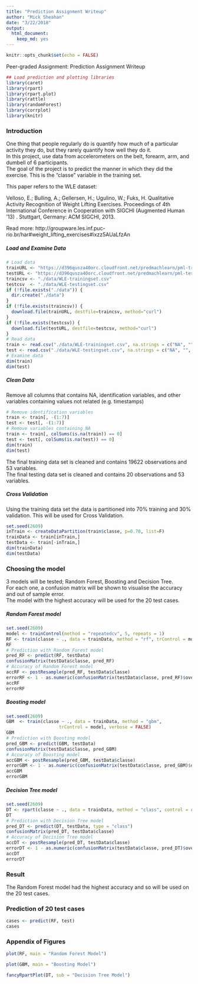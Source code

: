```yaml
---
title: "Prediction Assignment Writeup"
author: "Mick Sheahan"
date: "3/22/2018"
output: 
  html_document: 
    keep_md: yes
---
```


```r
knitr::opts_chunk$set(echo = FALSE)
```

Peer-graded Assignment: Prediction Assignment Writeup

```r
## Load prediction and plotting libraries
library(caret)
library(rpart)
library(rpart.plot)
library(rattle)
library(randomForest)
library(corrplot)
library(knitr)
```

### Introduction
One thing that people regularly do is quantify how much of a particular activity they do, but they rarely quantify how well they do it.  
In this project, use data from accelerometers on the belt, forearm, arm, and dumbell of 6 participants.  
The goal of the project is to predict the manner in which they did the exercise. This is the "classe" variable in the training set.

This paper refers to the WLE dataset:  

Velloso, E.; Bulling, A.; Gellersen, H.; Ugulino, W.; Fuks, H. Qualitative Activity Recognition of Weight Lifting Exercises. Proceedings of 4th International Conference in Cooperation with SIGCHI (Augmented Human '13) . Stuttgart, Germany: ACM SIGCHI, 2013.   

Read more: http://groupware.les.inf.puc-rio.br/har#weight_lifting_exercises#ixzz5AUaLfzAn

##### Load and Examine Data
```r
# Load data
trainURL <- "https://d396qusza40orc.cloudfront.net/predmachlearn/pml-training.csv"
testURL <- "https://d396qusza40orc.cloudfront.net/predmachlearn/pml-testing.csv"
traincsv <- "./data/WLE-trainingset.csv"
testcsv  <- "./data/WLE-testingset.csv"
if (!file.exists("./data")) {
  dir.create("./data")
}
if (!file.exists(traincsv)) {
  download.file(trainURL, destfile=traincsv, method="curl")
}
if (!file.exists(testcsv)) {
  download.file(testURL, destfile=testcsv, method="curl")
}
# Read data
train <- read.csv("./data/WLE-trainingset.csv", na.strings = c("NA", "", "#DIV0!"))
test <- read.csv("./data/WLE-testingset.csv", na.strings = c("NA", "", "#DIV0!"))
# Examine data
dim(train)
dim(test)
```

##### Clean Data     
Remove all columns that contains NA, identification variables, and other variables containing values not related (e.g. timestamps)   

```r
# Remove identification variables
train <- train[, -(1:7)]
test <- test[, -(1:7)]
# Remove variables containing NA
train <- train[, colSums(is.na(train)) == 0] 
test <- test[, colSums(is.na(test)) == 0] 
dim(train)
dim(test)
```

The final training data set is cleaned and contains 19622 observations and 53 variables.   
The final testing data set is cleaned and contains 20 observations and 53 variables.     

##### Cross Validation   

Using the training data set the data is partitioned into 70% training and 30% validation. This will be used for Cross Validation.  

```r
set.seed(2609)
inTrain <- createDataPartition(train$classe, p=0.70, list=F)
trainData <- train[inTrain,]
testData <- train[-inTrain,]
dim(trainData)
dim(testData)
```

### Choosing the model    
3 models will be tested; Random Forest, Boosting and Decision Tree.   
For each one, a confusion matrix will be shown to visualise the accuracy and out of sample error.   
The model with the highest accuracy will be used for the 20 test cases.   

##### Random Forest model  

```r
set.seed(2609)
model <- trainControl(method = "repeatedcv", 5, repeats = 1)
RF <- train(classe ~ ., data = trainData, method = "rf", trControl = model, verbose = FALSE)
RF
# Prediction with Random Forest model
pred_RF <- predict(RF, testData)
confusionMatrix(testData$classe, pred_RF)
# Accuracy of Random Forest model
accRF <- postResample(pred_RF, testData$classe)
errorRF <- 1 - as.numeric(confusionMatrix(testData$classe, pred_RF)$overall[1])
accRF
errorRF
```

##### Boosting model

```r
set.seed(2609)
GBM  <- train(classe ~ ., data = trainData, method = "gbm",
                    trControl = model, verbose = FALSE)
GBM
# Prediction with Boosting model
pred_GBM <- predict(GBM, testData)
confusionMatrix(testData$classe, pred_GBM)
# Accuracy of Boosting model
accGBM <- postResample(pred_GBM, testData$classe)
errorGBM <- 1 - as.numeric(confusionMatrix(testData$classe, pred_GBM)$overall[1])
accGBM
errorGBM
```

##### Decision Tree model

```r
set.seed(2609)
DT <- rpart(classe ~ ., data = trainData, method = "class", control = rpart.control(method = "repeatedcv", number = 5))
DT
# Prediction with Decision Tree model
pred_DT <- predict(DT, testData, type = "class")
confusionMatrix(pred_DT, testData$classe)
# Accuracy of Decision Tree model
accDT <- postResample(pred_DT, testData$classe)
errorDT <- 1 - as.numeric(confusionMatrix(testData$classe, pred_DT)$overall[1])
accDT
errorDT
```

### Result    

The Random Forest model had the highest accuracy and so will be used on the 20 test cases.   

### Prediction of 20 test cases   

```r
cases <- predict(RF, test)
cases
```

### Appendix of Figures

```r
plot(RF, main = "Random Forest Model")
```

```r
plot(GBM, main = "Boosting Model")
```

```r
fancyRpartPlot(DT, sub = "Decision Tree Model")
```


